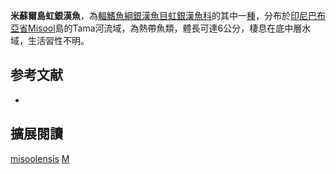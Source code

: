 {{Speciesbox
| name = 米蘇爾島虹銀漢魚
| image = 
| image_width = 250px
| status = LC
| status_system = IUCN3.1
| genus = Melanotaenia
| species = misoolensis
| authority = [[Allen|Allen]], 1982
| synonyms = 
}}
'''米蘇爾島虹銀漢魚'''，為[[輻鰭魚綱|輻鰭魚綱]][[銀漢魚目|銀漢魚目]][[虹銀漢魚科|虹銀漢魚科]]的其中一[[種|種]]，分布於[[印尼|印尼]][[巴布亞省|巴布亞省]]Misool島的Tama河流域，為熱帶魚類，體長可達6公分，棲息在底中層水域，生活習性不明。
==参考文献==
*{{FishBase_species|genus=Melanotaenia|species=misoolensis|year=2016|month=5}}

== 擴展閱讀 ==
{{refbegin}}
{{wikispecies-inline|Melanotaenia misoolensis|米蘇爾島虹銀漢魚}}
{{refend}}
{{Taxonbar|from=Q4861679}}

[[Category:虹銀漢魚屬|misoolensis]]
[[Category:1982年描述的魚類|M]]


{{魚類小作品}}